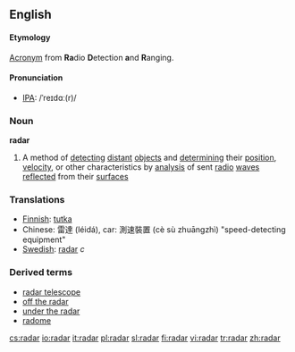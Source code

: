 ==English==

====Etymology====
[[Acronym]] from '''Ra'''dio '''D'''etection '''a'''nd '''R'''anging.

====Pronunciation====
*[[w:IPA|IPA]]: /ˈreɪdɑː(r)/

===Noun===
{{wikipedia}}
'''radar'''
# A method of [[detecting]] [[distant]] [[object]]s and [[determining]] their [[position]], [[velocity]], or other characteristics by [[analysis]] of sent [[radio]] [[wave]]s [[reflect]]ed from their [[surface]]s

===Translations===
*[[w:Finnish language|Finnish]]: [[tutka]]
*Chinese: 雷達 (léidá), car: 測速裝置 (cè sù zhuāngzhì) "speed-detecting equipment"
*[[w:Swedish language|Swedish]]: [[radar]] ''c''

===Derived terms===
*[[radar telescope]]
*[[off the radar]]
*[[under the radar]]
*[[radome]]

[[cs:radar]]
[[io:radar]]
[[it:radar]]
[[pl:radar]]
[[sl:radar]]
[[fi:radar]]
[[vi:radar]]
[[tr:radar]]
[[zh:radar]]
